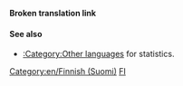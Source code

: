 '''Broken translation link'''{{en/-}}{{en/Bilingual box| Fi
| --
| ''This page provides an index for a wide range of '''articles in Finnish''' in OpenTTD Wiki.<br/>Articles with {{en/S|Other_languages}} template with'' '''<code><nowiki>language_page=fi</nowiki></code>''' ''parameter automatically link here.''
}}

====See also====
*[[Category/en/Other languages|:Category:Other languages]] for statistics.

[[Category:en/Finnish (Suomi)]][[Category:en/Articles in other languages|FI]]